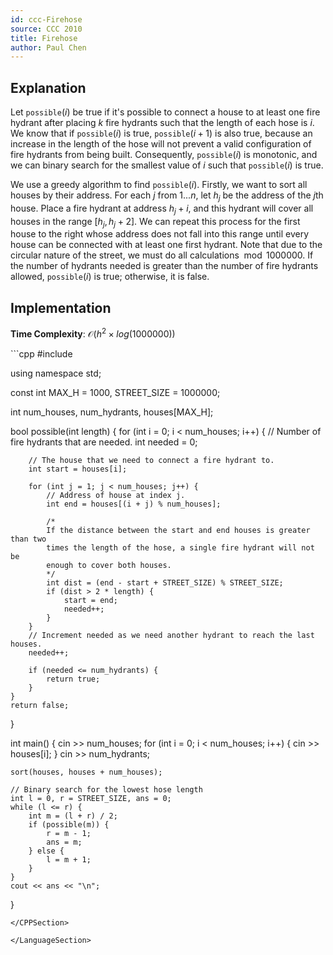 ```yaml
---
id: ccc-Firehose
source: CCC 2010
title: Firehose
author: Paul Chen
---
```


## Explanation

Let $\texttt{possible}(i)$ be true if it's possible to connect a house to at least one fire hydrant after placing $k$ fire hydrants such that the length of each hose is $i$. We know that if $\texttt{possible}(i)$ is true, $\texttt{possible}(i + 1)$ is also true, because an increase in the length of the hose will not prevent a valid configuration of fire hydrants from being built. Consequently, $\texttt{possible}(i)$ is monotonic, and we can binary search for the smallest value of $i$ such that $\texttt{possible}(i)$ is true.

We use a greedy algorithm to find $\texttt{possible}(i)$. Firstly, we want to sort all houses by their address. For each $j$ from $1...n$, let $h_j$ be the address of the $j$th house. Place a fire hydrant at address $h_j + i$, and this hydrant will cover all houses in the range $[h_j, h_j + 2]$. We can repeat this process for the first house to the right whose address does not fall into this range until every house can be connected with at least one first hydrant. Note that due to the circular nature of the street, we must do all calculations$\mod 1000000$. If the number of hydrants needed is greater than the number of fire hydrants allowed, $\texttt{possible}(i)$ is true; otherwise, it is false.

## Implementation

**Time Complexity**: $\mathcal O(h^2\times log(1000000))$

<LanguageSection>

<CPPSection>
```cpp
#include <bits/stdc++.h>

using namespace std;

const int MAX_H = 1000, STREET_SIZE = 1000000;

int num_houses, num_hydrants, houses[MAX_H];

bool possible(int length) {
	for (int i = 0; i < num_houses; i++) {
		// Number of fire hydrants that are needed.
		int needed = 0;

		// The house that we need to connect a fire hydrant to.
		int start = houses[i];

		for (int j = 1; j < num_houses; j++) {
			// Address of house at index j.
			int end = houses[(i + j) % num_houses];

			/*
			If the distance between the start and end houses is greater than two
			times the length of the hose, a single fire hydrant will not be
			enough to cover both houses.
			*/
			int dist = (end - start + STREET_SIZE) % STREET_SIZE;
			if (dist > 2 * length) {
				start = end;
				needed++;
			}
		}
		// Increment needed as we need another hydrant to reach the last houses.
		needed++;

		if (needed <= num_hydrants) {
			return true;
		}
	}
	return false;
}

int main() {
	cin >> num_houses;
	for (int i = 0; i < num_houses; i++) {
		cin >> houses[i];
	}
	cin >> num_hydrants;

	sort(houses, houses + num_houses);

	// Binary search for the lowest hose length
	int l = 0, r = STREET_SIZE, ans = 0;
	while (l <= r) {
		int m = (l + r) / 2;
		if (possible(m)) {
			r = m - 1;
			ans = m;
		} else {
			l = m + 1;
		}
	}
	cout << ans << "\n";
}
```
</CPPSection>

</LanguageSection>